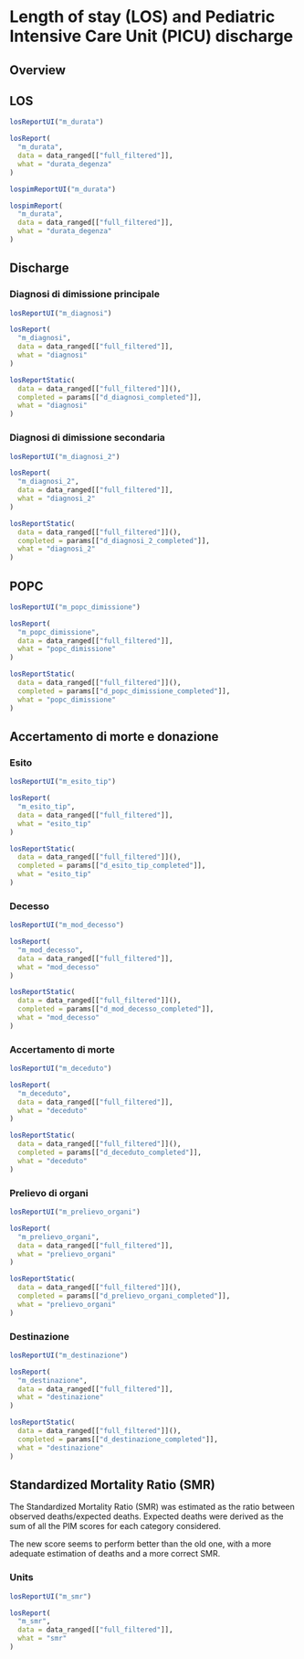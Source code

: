 # Length of stay (LOS) and Pediatric Intensive Care Unit (PICU) discharge {#los .tabset .tabset-fade .tabset-pills}

## Overview {-}



<!-- ## LOS {.tabset .tabset-dropdown} -->
## LOS {-}
```r
losReportUI("m_durata")
```

```r
losReport(
  "m_durata",
  data = data_ranged[["full_filtered"]],
  what = "durata_degenza"
)
```

```r
lospimReportUI("m_durata")
```

```r
lospimReport(
  "m_durata",
  data = data_ranged[["full_filtered"]],
  what = "durata_degenza"
)
```
<!--### Age-->

<!--### Year-->

<!--### Center-->

<!--### Condition (CCC)-->

<!--###### Rate of los-->


## Discharge {.tabset .tabset-dropdown}

### Diagnosi di dimissione principale
```r
losReportUI("m_diagnosi")
```

```r
losReport(
  "m_diagnosi",
  data = data_ranged[["full_filtered"]],
  what = "diagnosi"
)
```

```r
losReportStatic(
  data = data_ranged[["full_filtered"]](),
  completed = params[["d_diagnosi_completed"]],
  what = "diagnosi"
)
```

### Diagnosi di dimissione secondaria
```r
losReportUI("m_diagnosi_2")
```

```r
losReport(
  "m_diagnosi_2",
  data = data_ranged[["full_filtered"]],
  what = "diagnosi_2"
)
```

```r
losReportStatic(
  data = data_ranged[["full_filtered"]](),
  completed = params[["d_diagnosi_2_completed"]],
  what = "diagnosi_2"
)
```

## POPC  {.tabset .tabset-dropdown}
```r
losReportUI("m_popc_dimissione")
```

```r
losReport(
  "m_popc_dimissione",
  data = data_ranged[["full_filtered"]],
  what = "popc_dimissione"
)
```

```r
losReportStatic(
  data = data_ranged[["full_filtered"]](),
  completed = params[["d_popc_dimissione_completed"]],
  what = "popc_dimissione"
)
```

## Accertamento di morte e donazione {.tabset .tabset-dropdown}

### Esito
```r
losReportUI("m_esito_tip")
```

```r
losReport(
  "m_esito_tip",
  data = data_ranged[["full_filtered"]],
  what = "esito_tip"
)
```

```r
losReportStatic(
  data = data_ranged[["full_filtered"]](),
  completed = params[["d_esito_tip_completed"]],
  what = "esito_tip"
)
```

### Decesso
```r
losReportUI("m_mod_decesso")
```

```r
losReport(
  "m_mod_decesso",
  data = data_ranged[["full_filtered"]],
  what = "mod_decesso"
)
```

```r
losReportStatic(
  data = data_ranged[["full_filtered"]](),
  completed = params[["d_mod_decesso_completed"]],
  what = "mod_decesso"
)
```


### Accertamento di morte
```r
losReportUI("m_deceduto")
```

```r
losReport(
  "m_deceduto",
  data = data_ranged[["full_filtered"]],
  what = "deceduto"
)
```

```r
losReportStatic(
  data = data_ranged[["full_filtered"]](),
  completed = params[["d_deceduto_completed"]],
  what = "deceduto"
)
```

### Prelievo di organi
```r
losReportUI("m_prelievo_organi")
```

```r
losReport(
  "m_prelievo_organi",
  data = data_ranged[["full_filtered"]],
  what = "prelievo_organi"
)
```

```r
losReportStatic(
  data = data_ranged[["full_filtered"]](),
  completed = params[["d_prelievo_organi_completed"]],
  what = "prelievo_organi"
)
```

### Destinazione
```r
losReportUI("m_destinazione")
```

```r
losReport(
  "m_destinazione",
  data = data_ranged[["full_filtered"]],
  what = "destinazione"
)
```

```r
losReportStatic(
  data = data_ranged[["full_filtered"]](),
  completed = params[["d_destinazione_completed"]],
  what = "destinazione"
)
```

## Standardized Mortality Ratio (SMR) {.tabset .tabset-dropdown}

The Standardized Mortality Ratio (SMR) was estimated as the ratio between observed deaths/expected deaths.
Expected deaths were derived as the sum of all the PIM scores for each category considered.

The new score seems to perform better than the old one, with a more adequate estimation of deaths and a more
correct SMR.

### Units
```r
losReportUI("m_smr")
```

```r
losReport(
  "m_smr",
  data = data_ranged[["full_filtered"]],
  what = "smr"
)
```

<!--#### Units -->
<!--### PIM2 and PIM3 -->

<!--### Age-->

<!--### Year-->

<!--### Type-->


<!--#### Predictive mortality models {.tabset .tabset-dropdown}-->
